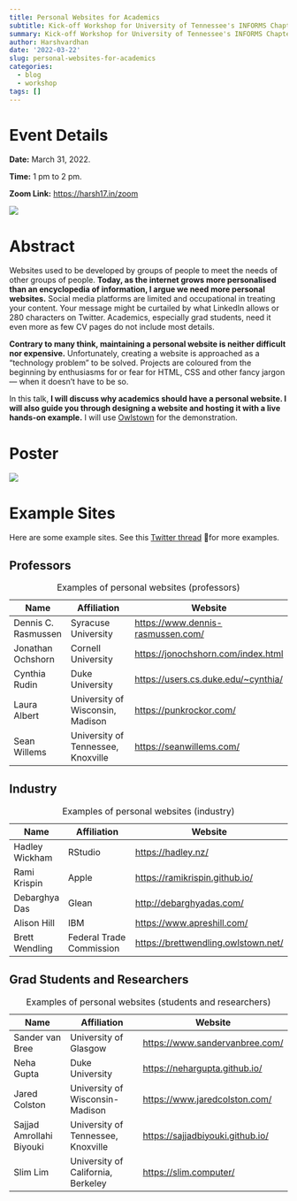 ```yaml
---
title: Personal Websites for Academics
subtitle: Kick-off Workshop for University of Tennessee's INFORMS Chapter
summary: Kick-off Workshop for University of Tennessee's INFORMS Chapter
author: Harshvardhan
date: '2022-03-22'
slug: personal-websites-for-academics
categories:
  - blog
  - workshop
tags: []
---
```


# Event Details

**Date:** March 31, 2022.

**Time:** 1 pm to 2 pm.

**Zoom Link:** <https://harsh17.in/zoom>

<a target="_blank" href="https://calendar.google.com/event?action=TEMPLATE&amp;tmeid=NGg5MjdiaWZsb3JsNHBoZzFraWVhdjFjZ2UgaHZzYzE3MDhAbQ&amp;tmsrc=hvsc1708%40gmail.com"><img src="https://www.google.com/calendar/images/ext/gc_button1_en.gif" border="0"/></a>

# Abstract

Websites used to be developed by groups of people to meet the needs of other groups of people. **Today, as the internet grows more personalised than an encyclopedia of information, I argue we need more personal websites.** Social media platforms are limited and occupational in treating your content. Your message might be curtailed by what LinkedIn allows or 280 characters on Twitter. Academics, especially grad students, need it even more as few CV pages do not include most details.

**Contrary to many think, maintaining a personal website is neither difficult nor expensive.** Unfortunately, creating a website is approached as a "technology problem" to be solved. Projects are coloured from the beginning by enthusiasms for or fear for HTML, CSS and other fancy jargon --- when it doesn't have to be so.

In this talk, **I will discuss why academics should have a personal website. I will also guide you through designing a website and hosting it with a live hands-on example.** I will use [Owlstown](https://www.owlstown.com/) for the demonstration.

# Poster

![](images/Workshop%20Poster%20-%20Final%20Version-1.png)

# Example Sites

Here are some example sites. See this [Twitter thread](https://twitter.com/juliasonnevend/status/1506957696481824769?s=20&t=lFwqk_cxaejKCzaGUHqNVg) 🧵for more examples.

## Professors

| Name                | Affiliation                        | Website                               |
|---------------------|------------------------------------|---------------------------------------|
| Dennis C. Rasmussen | Syracuse University                | <https://www.dennis-rasmussen.com/>   |
| Jonathan Ochshorn   | Cornell University                 | <https://jonochshorn.com/index.html>  |
| Cynthia Rudin       | Duke University                    | <https://users.cs.duke.edu/~cynthia/> |
| Laura Albert        | University of Wisconsin, Madison   | <https://punkrockor.com/>             |
| Sean Willems        | University of Tennessee, Knoxville | <https://seanwillems.com/>            |

: Examples of personal websites (professors)

## Industry

| Name           | Affiliation              | Website                               |
|----------------|--------------------------|---------------------------------------|
| Hadley Wickham | RStudio                  | <https://hadley.nz/>                  |
| Rami Krispin   | Apple                    | <https://ramikrispin.github.io/>      |
| Debarghya Das  | Glean                    | <http://debarghyadas.com/>            |
| Alison Hill    | IBM                      | <https://www.apreshill.com/>          |
| Brett Wendling | Federal Trade Commission | <https://brettwendling.owlstown.net/> |

: Examples of personal websites (industry)

## Grad Students and Researchers

| Name                     | Affiliation                        | Website                            |
|--------------------------|------------------------------------|------------------------------------|
| Sander van Bree          | University of Glasgow              | <https://www.sandervanbree.com/>   |
| Neha Gupta               | Duke University                    | <https://nehargupta.github.io/>    |
| Jared Colston            | University of Wisconsin-Madison    | <https://www.jaredcolston.com/>    |
| Sajjad Amrollahi Biyouki | University of Tennessee, Knoxville | <https://sajjadbiyouki.github.io/> |
| Slim Lim                 | University of California, Berkeley | <https://slim.computer/>           |

: Examples of personal websites (students and researchers)
